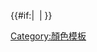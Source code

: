 <templatestyles src="Legend/styles.css" /><!--
--><span class="legend-color" style="<!--
-->{{#if:{{{1|}}}|{{greater color contrast ratio|{{{1}}}|black|white|css=y}}}}<!--
-->{{#if:{{{3|}}}|color:{{{3}}};}}<!--
-->{{#if:{{{border|}}}|border:1px solid {{{border}}};}}<!--
-->"><!--
-->{{#if:{{{2|}}}|&nbsp;{{{2}}}&nbsp;|&nbsp;}}</span><!--
--><noinclude>{{documentation}}[[Category:顏色模板]]</noinclude>